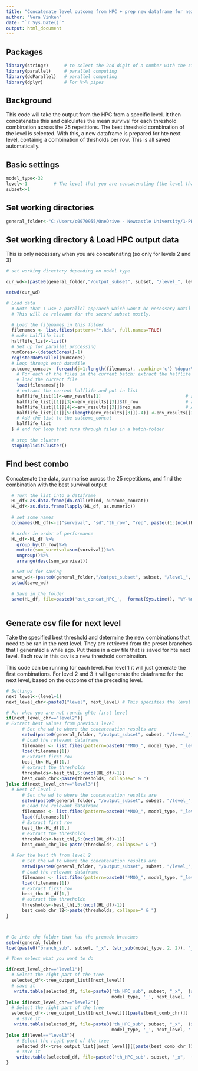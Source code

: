 ```yaml
---
title: "Concatenate level outcome from HPC + prep new dataframe for next level"
author: "Vera Vinken"
date: "`r Sys.Date()`"
output: html_document
---
```

  
## Packages 

```r
library(stringr)      # to select the 2nd digit of a number with the str_sub() function 
library(parallel)     # parallel computing 
library(doParallel)   # parallel computing 
library(dplyr)        # For %>% pipes
```

## Background
This code will take the output from the HPC from a specific level. It then concatenates this and calculates the mean survival for each threshold combination across the 25 repetitions. The best threshold combination of the level is selected. With this, a new dataframe is prepared for hte next level, containig a combination of thrsholds per row. This is all saved automatically. 


## Basic settings 
```r
model_type<-32
level<-1          # The level that you are concatenating (the level that just ran on the HPC) - put 0 if you want to generate for level 1 
subset<-1

```

## Set working directories 
```r
general_folder<-"C:/Users/c0070955/OneDrive - Newcastle University/1-PHD-project/Modelling/HPC/predesigned_branches"

```

## Set working directory & Load HPC output data 
This is only necessary when you are concatenating (so only for levels 2 and 3)
```r
# set working directory depending on model type

cur_wd<-(paste0(general_folder,"/output_subset", subset, "/level_", level, "/", model_type, "/"))

setwd(cur_wd)

# Load data 
  # Note that I use a parallel appraoch which won't be necessary until I'm dealing which large numbers of files
  # This will be relevant for the second subset mostly. 

  # Load the filenames in this folder 
  filenames <- list.files(pattern="*.Rda", full.names=TRUE)
  # make halflife list
  halflife_list<-list()
  # Set up for parallel processing
  numCores<-(detectCores()-1)
  registerDoParallel(numCores)
  # Loop through each datafile 
  outcome_concat<- foreach(j=1:length(filenames), .combine='c') %dopar% {
    # For each of the files in the current batch: extract the halflife 
    # load the current file 
    load(filenames[j])
    # extract the current halflife and put in list 
    halflife_list[1]<-env_results[1]                                # add performance              
    halflife_list[[1]][3]<-env_results[[3]]$th_row                  # add the row of dataframe 
    halflife_list[[1]][4]<-env_results[[3]]$rep_num                 # Add the rep number 
    halflife_list[[1]][5:(length(env_results[[3]])-4)] <-env_results[[3]][9:length(env_results[[3]])]  # add the actual thresholds 
    # Add the list to the outcome_concat 
    halflife_list
  } # end for loop that runs through files in a batch-folder
  
  # stop the cluster
  stopImplicitCluster()
```

## Find best combo 
Concatenate the data, summarise across the 25 repetitions, and find the combination with the best survival output 

```r
  # Turn the list into a dataframe 
  HL_df<-as.data.frame(do.call(rbind, outcome_concat))
  HL_df<-as.data.frame(lapply(HL_df, as.numeric))
  
  # set some names
  colnames(HL_df)<-c("survival", "sd","th_row", "rep", paste((1:(ncol(HL_df)-4))))

  # order in order of performance 
  HL_df<-HL_df %>%
    group_by(th_row)%>%
    mutate(sum_survival=sum(survival))%>%
    ungroup()%>%
    arrange(desc(sum_survival))

  # Set wd for saving 
  save_wd<-(paste0(general_folder,"/output_subset", subset, "/level_", level, "/concat_results"))
  setwd(save_wd)
  
  # Save in the folder
  save(HL_df, file=paste0('out_concat_HPC_',  format(Sys.time(), "%Y-%m-%d_%H_%M_%S"),"__MOD_", model_type,'_lev', level, '.Rda'))
  
```

## Generate csv file for next level 
Take the specified best threshold and determine the new combinations that need to be ran in the next level. They are retrieved from the preset branches that I generated a while ago. Put these in a csv file that is saved for hte next level. Each row in this csv is a new threshold combination. 

This code can be running for each level. For level 1 it will just generate the first combinations. For level 2 and 3 it will generate the dataframe for the next level, based on the outcome of the preceding level. 

```r
# Settings 
next_level<-(level+1)
next_level_chr<-paste0("level", next_level) # This specifies the level that you are creating the new dataframe for. 

# For when you are not runnin ghte first level  
if(next_level_chr=="level2"){
# Extract best values from previous level 
      # Set the wd to where the concatenation results are 
      setwd(paste0(general_folder, "/output_subset", subset, "/level_", level, "/concat_results"))
      # Load the relevant dataframe 
      filenames <- list.files(pattern=paste0("*MOD_", model_type, "_lev", level, ".Rda"), full.names=TRUE)
      load(filenames[1])
      # Extract first row 
      best_th<-HL_df[1,]
      # extract the thresholds 
      thresholds<-best_th[,5:(ncol(HL_df)-1)]
      best_comb_chr<-paste(thresholds, collapse=" & ")
}else if(next_level_chr=="level3"){
  # Best of level 1
      # Set the wd to where the concatenation results are 
      setwd(paste0(general_folder, "/output_subset", subset, "/level_", (level-1), "/concat_results"))
      # Load the relevant dataframe 
      filenames <- list.files(pattern=paste0("*MOD_", model_type, "_lev", (level-1), ".Rda"), full.names=TRUE)
      load(filenames[1])
      # Extract first row 
      best_th<-HL_df[1,]
      # extract the thresholds 
      thresholds<-best_th[,5:(ncol(HL_df)-1)]
      best_comb_chr_l1<-paste(thresholds, collapse=" & ")
  
  # For the best th from level 2
      # Set the wd to where the concatenation results are 
      setwd(paste0(general_folder, "/output_subset", subset, "/level_", level, "/concat_results"))
      # Load the relevant dataframe 
      filenames <- list.files(pattern=paste0("*MOD_", model_type, "_lev", level, ".Rda"), full.names=TRUE)
      load(filenames[1])
      # Extract first row 
      best_th<-HL_df[1,]
      # extract the thresholds 
      thresholds<-best_th[,5:(ncol(HL_df)-1)]
      best_comb_chr_l2<-paste(thresholds, collapse=" & ")
}



# Go into the folder that has the premade branches 
setwd(general_folder)
load(paste0("branch_sub", subset, "_x", (str_sub(model_type, 2, 2)), "_mod", model_type, ".Rda"))

# Then select what you want to do 

if(next_level_chr=="level1"){
  # Select the right part of the tree 
  selected_df<-tree_output_list[[next_level]]
  # save it
   write.table(selected_df, file=paste0('th_HPC_sub', subset, "_x",  (str_sub(model_type, 2,2)), "_mod", 
                                        model_type, '_', next_level, '.csv'), row.names = F, col.names = F)
}else if(next_level_chr=="level2"){
  # Select the right part of the tree 
  selected_df<-tree_output_list[[next_level]][[paste(best_comb_chr)]]
    # save it 
   write.table(selected_df, file=paste0('th_HPC_sub', subset, "_x",  (str_sub(model_type, 2,2)), "_mod", 
                                        model_type, '_', next_level, '.csv'), row.names = F, col.names = F)
}else if(level=="level3"){
    # Select the right part of the tree 
    selected_df<-tree_output_list[[next_level]][[paste(best_comb_chr_l1)]][[paste(best_comb_chr_l2)]]
    # save it
    write.table(selected_df, file=paste0('th_HPC_sub', subset, "_x",  (str_sub(model_type, 2,2)), "_mod", model_type, '_', next_level, '.csv'), row.names = F, col.names = F)
}


```



